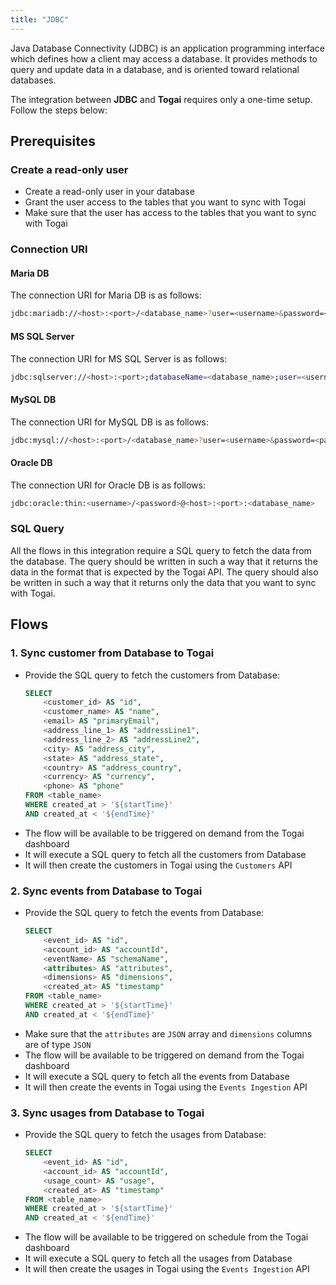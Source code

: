 ```yaml
---
title: "JDBC"
---
```


Java Database Connectivity (JDBC) is an application programming interface which defines how a client may access a database. It provides methods to query and update data in a database, and is oriented toward relational databases. 

The integration between **JDBC** and **Togai** requires only a one-time setup. Follow the steps below:

## Prerequisites

### Create a read-only user
* Create a read-only user in your database
* Grant the user access to the tables that you want to sync with Togai
* Make sure that the user has access to the tables that you want to sync with Togai

### Connection URI

#### Maria DB

The connection URI for Maria DB is as follows:
```bash
jdbc:mariadb://<host>:<port>/<database_name>?user=<username>&password=<password>
```

#### MS SQL Server

The connection URI for MS SQL Server is as follows:
```bash
jdbc:sqlserver://<host>:<port>;databaseName=<database_name>;user=<username>;password=<password>
```

#### MySQL DB
The connection URI for MySQL DB is as follows:
```bash
jdbc:mysql://<host>:<port>/<database_name>?user=<username>&password=<password>
```

#### Oracle DB
The connection URI for Oracle DB is as follows:
```bash
jdbc:oracle:thin:<username>/<password>@<host>:<port>:<database_name>
```

### SQL Query

All the flows in this integration require a SQL query to fetch the data from the database. The query should be written in such a way that it returns the data in the format that is expected by the Togai API. The query should also be written in such a way that it returns only the data that you want to sync with Togai.

## Flows

### 1. Sync customer from Database to Togai
* Provide the SQL query to fetch the customers from Database:
    ```sql
    SELECT 
        <customer_id> AS "id", 
        <customer_name> AS "name", 
        <email> AS "primaryEmail", 
        <address_line_1> AS "addressLine1",
        <address_line_2> AS "addressLine2",
        <city> AS "address_city",
        <state> AS "address_state",
        <country> AS "address_country",
        <currency> AS "currency",
        <phone> AS "phone"
    FROM <table_name> 
    WHERE created_at > '${startTime}' 
    AND created_at < '${endTime}'
    ```
* The flow will be available to be triggered on demand from the Togai dashboard
* It will execute a SQL query to fetch all the customers from Database
* It will then create the customers in Togai using the `Customers` API

### 2. Sync events from Database to Togai
* Provide the SQL query to fetch the events from Database: 
    ```sql
    SELECT 
        <event_id> AS "id", 
        <account_id> AS "accountId", 
        <eventName> AS "schemaName",
        <attributes> AS "attributes",
        <dimensions> AS "dimensions",
        <created_at> AS "timestamp" 
    FROM <table_name> 
    WHERE created_at > '${startTime}' 
    AND created_at < '${endTime}'
    ```
* Make sure that the `attributes` are `JSON` array and `dimensions` columns are of type `JSON`
* The flow will be available to be triggered on demand from the Togai dashboard
* It will execute a SQL query to fetch all the events from Database
* It will then create the events in Togai using the `Events Ingestion` API

### 3. Sync usages from Database to Togai
* Provide the SQL query to fetch the usages from Database: 
    ```sql
    SELECT 
        <event_id> AS "id", 
        <account_id> AS "accountId", 
        <usage_count> AS "usage",
        <created_at> AS "timestamp" 
    FROM <table_name> 
    WHERE created_at > '${startTime}' 
    AND created_at < '${endTime}'
    ```
* The flow will be available to be triggered on schedule from the Togai dashboard
* It will execute a SQL query to fetch all the usages from Database
* It will then create the usages in Togai using the `Events Ingestion` API
